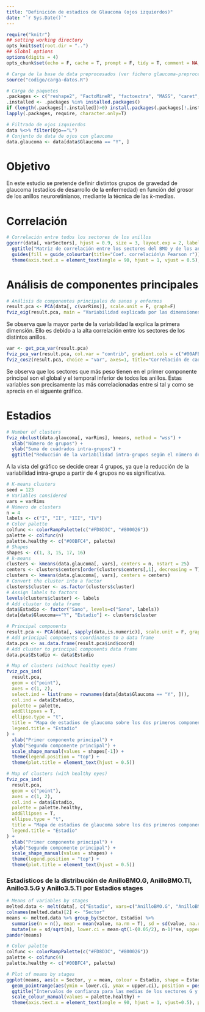 ```yaml
---
title: "Definición de estadios de Glaucoma (ojos izquierdos)"
date: "`r Sys.Date()`"
---
```


```r
require("knitr")
## setting working directory
opts_knit$set(root.dir = "..")
## Global options
options(digits = 4)
opts_chunk$set(echo = F, cache = T, prompt = F, tidy = T, comment = NA, message = F, warning = F, dev = "svg")
```

```r
# Carga de la base de data preprocesados (ver fichero glaucoma-preprocesamiento-data.r)
source("codigo/carga-datos.R")
```

```r
# Carga de paquetes
.packages <- c("reshape2", "FactoMineR", "factoextra", "MASS", "caret", "GGally")
.installed <- .packages %in% installed.packages()
if (length(.packages[!.installed])>0) install.packages(.packages[!.installed])
lapply(.packages, require, character.only=T)
```

```r
# Filtrado de ojos izquierdos
data %<>% filter(Ojo=="L")
# Conjunto de data de ojos con glaucoma
data.glaucoma <- data[data$Glaucoma == "Y", ]
```

# Objetivo

En este estudio se pretende definir distintos grupos de gravedad de glaucoma (estadíos de desarrollo de la enfermedad) en función del grosor de los anillos neuroretinianos, mediante la técnica de las $k$-medias.

# Correlación

```r
# Correlación entre todos los sectores de los anillos
ggcorr(data[, varSectors], hjust = 0.9, size = 3, layout.exp = 2, label = TRUE, label_size = 2, label_round = 2, low = "darkred", high = "#0072B2") +
  ggtitle("Matriz de correlación entre los sectores del BMO y de los anillos RFNL") +
  guides(fill = guide_colourbar(title="Coef. correlación\n Pearson r")) +
  theme(axis.text.x = element_text(angle = 90, hjust = 1, vjust = 0.5), plot.title = element_text(hjust = 0.5))
```

# Análisis de componentes principales

```r
# Análisis de componentes principales de sanos y enfermos
result.pca <- PCA(data[, c(varRims)], scale.unit = F, graph=F)
fviz_eig(result.pca, main = "Variabilidad explicada por las dimensiones de los componentes principales", ylab = "Porcentaje de la variabilidad explicada", xlab = "Dimensiones")
```

Se observa que la mayor parte de la variabilidad la explica la primera dimensión. Ello es debido a la alta correlación entre los sectores de los distintos anillos.

```r
var <- get_pca_var(result.pca)
fviz_pca_var(result.pca, col.var = "contrib", gradient.cols = c("#00AFBB", "#E7B800", "#FC4E07"), repel=T, title="Coordenadas de las variables en los dos primeros componentes principales")
fviz_cos2(result.pca, choice = "var", axes=1, title="Correlación de cada variable con el primer componente principal") + ylab("Coef. Determinación r²")
```

Se observa que los sectores que más peso tienen en el primer componente principal son el global y el temporal inferior de todos los anillos. Estas variables son precisamente las más correlacionadas entre si tal y como se aprecia en el siguente gráfico.

# Estadios

```r
# Number of clusters
fviz_nbclust(data.glaucoma[, varRims], kmeans, method = "wss") + 
  xlab("Número de grupos") + 
  ylab("Suma de cuadrados intra-grupos") + 
  ggtitle("Reducción de la variabilidad intra-grupos según el número de grupos")
```

A la vista del gráfico se decide crear 4 grupos, ya que la reducción de la variabilidad intra-grupo a partir de 4 grupos no es significativa.

```r
# K-means clusters
seed = 123
# Variables considered
vars = varRims
# Número de clusters
n = 4
labels <- c("I", "II", "III", "IV")
# Color palette
colfunc <- colorRampPalette(c("#FD8D3C", "#800026"))
palette <- colfunc(n)
palette.healthy <- c("#00BFC4", palette)
# Shapes
shapes <- c(1, 3, 15, 17, 16)
# k-means
clusters <- kmeans(data.glaucoma[, vars], centers = n, nstart = 25)
centers <- clusters$centers[order(clusters$centers[,1], decreasing = T),]
clusters <- kmeans(data.glaucoma[, vars], centers = centers)
# Convert the cluster into a factor
clusters$cluster <- as.factor(clusters$cluster)
# Assign labels to factors
levels(clusters$cluster) <- labels
# Add cluster to data frame
data$Estadio <- factor("Sano", levels=c("Sano", labels))
data[data$Glaucoma=="Y", "Estadio"] <- clusters$cluster

# Principal components
result.pca <- PCA(data[, sapply(data,is.numeric)], scale.unit = F, graph=F) 
# Add principal components coordinates to a data frame
data.pca <- as.data.frame(result.pca$ind$coord)
# Add cluster to principal components data frame
data.pca$Estadio <- data$Estadio

# Map of clusters (without healthy eyes)
fviz_pca_ind(
  result.pca,
  geom = c("point"),
  axes = c(1, 2),
  select.ind = list(name = rownames(data[data$Glaucoma == "Y", ])),
  col.ind = data$Estadio,
  palette = palette,
  addEllipses = T,
  ellipse.type = "t",
  title = "Mapa de estadios de glaucoma sobre los dos primeros componentes principales",
  legend.title = "Estadio"
) +
  xlab("Primer componente principal") +
  ylab("Segundo componente principal") +
  scale_shape_manual(values = shapes[-1]) +
  theme(legend.position = "top") +
  theme(plot.title = element_text(hjust = 0.5))

# Map of clusters (with healthy eyes)
fviz_pca_ind(
  result.pca,
  geom = c("point"),
  axes = c(1, 2),
  col.ind = data$Estadio,
  palette = palette.healthy,
  addEllipses = T,
  ellipse.type = "t",
  title = "Mapa de estadios de glaucoma sobre los dos primeros componentes principales",
  legend.title = "Estadio"
) +
  xlab("Primer componente principal") +
  ylab("Segundo componente principal") +
  scale_shape_manual(values = shapes) +
  theme(legend.position = "top") +
  theme(plot.title = element_text(hjust = 0.5))
```

### Estadísticos de la distribución de AnilloBMO.G, AnilloBMO.TI, Anillo3.5.G y Anillo3.5.TI por Estadios stages
```r
# Means of variables by stages
melted.data <- melt(data[, c("Estadio", vars=c("AnilloBMO.G", "AnilloBMO.TI", "Anillo3.5.G", "Anillo3.5.TI"))])
colnames(melted.data)[2] <- "Sector" 
means <- melted.data %>% group_by(Sector, Estadio) %>% 
  summarise(n = n(), mean = mean(value, na.rm = T), sd = sd(value, na.rm = T))  %>%
  mutate(se = sd/sqrt(n), lower.ci = mean-qt(1-(0.05/2), n-1)*se, upper.ci = mean+qt(1-(0.05/2), n-1)*se)
pander(means)

# Color palette
colfunc <- colorRampPalette(c("#FD8D3C", "#800026"))
palette <- colfunc(4)
palette.healthy <- c("#00BFC4", palette)

# Plot of means by stages
ggplot(means, aes(x = Sector, y = mean, colour = Estadio, shape = Estadio )) +
  geom_pointrange(aes(ymin = lower.ci, ymax = upper.ci), position = position_dodge(width = 0.5)) +
  ggtitle("Intervalos de confianza para las medias de los sectores G y TI\n del BMO y el anillo 3.5 por estadios de glaucoma") +
  scale_colour_manual(values = palette.healthy) +
  theme(axis.text.x = element_text(angle = 90, hjust = 1, vjust=0.5), plot.title = element_text(hjust = 0.5))
```


